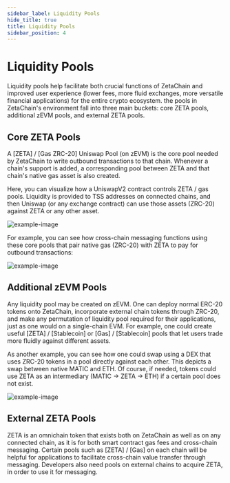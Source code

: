 ```yaml
---
sidebar_label: Liquidity Pools
hide_title: true
title: Liquidity Pools
sidebar_position: 4
---
```


# Liquidity Pools

Liquidity pools help facilitate both crucial functions of ZetaChain and improved
user experience (lower fees, more fluid exchanges, more versatile financial
applications) for the entire crypto ecosystem. the pools in ZetaChain's
environment fall into three main buckets: core ZETA pools, additional zEVM
pools, and external ZETA pools.

## Core ZETA Pools

A [ZETA] / [Gas ZRC-20] Uniswap Pool (on zEVM) is the core pool needed by
ZetaChain to write outbound transactions to that chain. Whenever a chain's
support is added, a corresponding pool between ZETA and that chain's native gas
asset is also created.

Here, you can visualize how a UniswapV2 contract controls ZETA / gas pools.
Liquidity is provided to TSS addresses on connected chains, and then Uniswap (or
any exchange contract) can use those assets (ZRC-20) against ZETA or any other
asset.

![example-image](/img/graphs/zeta-pools-example.svg)

For example, you can see how cross-chain messaging functions using these core
pools that pair native gas (ZRC-20) with ZETA to pay for outbound transactions:

![example-image](/img/graphs/messaging-based-dex-using-zrc-20-graph.svg)

## Additional zEVM Pools

Any liquidity pool may be created on zEVM. One can deploy normal ERC-20 tokens
onto ZetaChain, incorporate external chain tokens through ZRC-20, and make any
permutation of liquidity pool required for their applications, just as one would
on a single-chain EVM. For example, one could create useful [ZETA] /
[Stablecoin] or [Gas] / [Stablecoin] pools that let users trade more fluidly
against different assets.

As another example, you can see how one could swap using a DEX that uses ZRC-20
tokens in a pool directly against each other. This depicts a swap between native
MATIC and ETH. Of course, if needed, tokens could use ZETA as an intermediary
(MATIC -> ZETA -> ETH) if a certain pool does not exist.

![example-image](/img/graphs/zevm-based-dex-using-zrc-20-graph.svg)

## External ZETA Pools

ZETA is an omnichain token that exists both on ZetaChain as well as on any
connected chain, as it is for both smart contract gas fees and cross-chain
messaging. Certain pools such as [ZETA] / [Gas] on each chain will be helpful
for applications to facilitate cross-chain value transfer through messaging.
Developers also need pools on external chains to acquire ZETA, in order to use
it for messaging.
